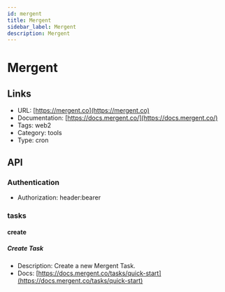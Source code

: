 ```yaml
---
id: mergent
title: Mergent
sidebar_label: Mergent
description: Mergent
---
```


# Mergent

## Links

* URL: [https://mergent.co](https://mergent.co)
* Documentation: [https://docs.mergent.co/](https://docs.mergent.co/)
* Tags: web2
* Category: tools
* Type: cron

## API

### Authentication

* Authorization: header:bearer

### tasks

#### create

##### Create Task

* Description: Create a new Mergent Task.
* Docs: [https://docs.mergent.co/tasks/quick-start](https://docs.mergent.co/tasks/quick-start)
